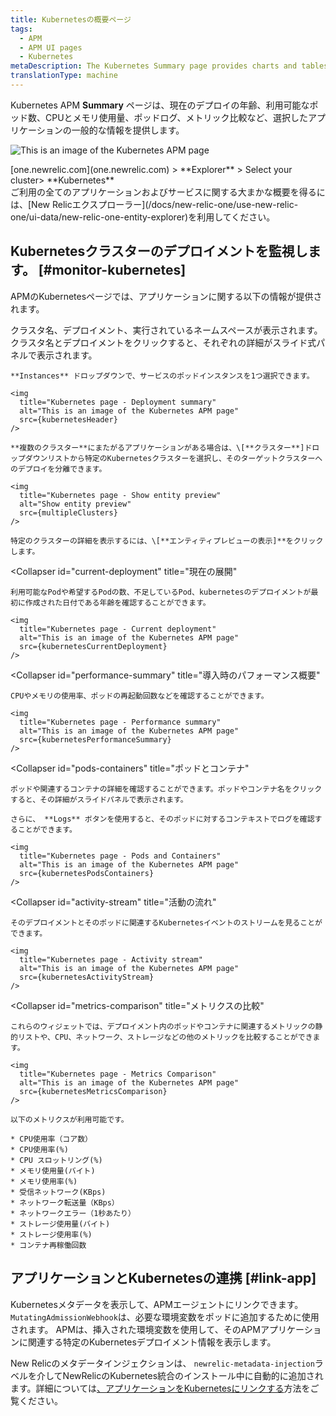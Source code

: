 ```yaml
---
title: Kubernetesの概要ページ
tags:
  - APM
  - APM UI pages
  - Kubernetes
metaDescription: The Kubernetes Summary page provides charts and tables that you can drill down into details about your selected app's performance.
translationType: machine
---
```










Kubernetes APM **Summary** ページは、現在のデプロイの年齢、利用可能なポッド数、CPUとメモリ使用量、ポッドログ、メトリック比較など、選択したアプリケーションの一般的な情報を提供します。

<img
  title="Kubernetes page"
  alt="This is an image of the Kubernetes APM page"
  src={kubernetesApmUi}
/>

<figcaption>
  [one.newrelic.com](one.newrelic.com) > **Explorer** > Select your cluster> **Kubernetes**
</figcaption>

<Callout variant="tip">
  ご利用の全てのアプリケーションおよびサービスに関する大まかな概要を得るには、[New Relicエクスプローラー](/docs/new-relic-one/use-new-relic-one/ui-data/new-relic-one-entity-explorer)を利用してください。
</Callout>

## Kubernetesクラスターのデプロイメントを監視します。 [#monitor-kubernetes]

APMのKubernetesページでは、アプリケーションに関する以下の情報が提供されます。

<CollapserGroup>
  <Collapser
    id="deployment-summary"
    title="展開の概要"
  >
    クラスタ名、デプロイメント、実行されているネームスペースが表示されます。クラスタ名とデプロイメントをクリックすると、それぞれの詳細がスライド式パネルで表示されます。

    **Instances** ドロップダウンで、サービスのポッドインスタンスを1つ選択できます。

    <img
      title="Kubernetes page - Deployment summary"
      alt="This is an image of the Kubernetes APM page"
      src={kubernetesHeader}
    />

    **複数のクラスター**にまたがるアプリケーションがある場合は、\[**クラスター**]ドロップダウンリストから特定のKubernetesクラスターを選択し、そのターゲットクラスターへのデプロイを分離できます。

    <img
      title="Kubernetes page - Show entity preview"
      alt="Show entity preview"
      src={multipleClusters}
    />

    特定のクラスターの詳細を表示するには、\[**エンティティプレビューの表示]**をクリックします。
  </Collapser>

  <Collapser
    id="current-deployment"
    title="現在の展開"
  >
    利用可能なPodや希望するPodの数、不足しているPod、kubernetesのデプロイメントが最初に作成された日付である年齢を確認することができます。

    <img
      title="Kubernetes page - Current deployment"
      alt="This is an image of the Kubernetes APM page"
      src={kubernetesCurrentDeployment}
    />
  </Collapser>

  <Collapser
    id="performance-summary"
    title="導入時のパフォーマンス概要"
  >
    CPUやメモリの使用率、ポッドの再起動回数などを確認することができます。

    <img
      title="Kubernetes page - Performance summary"
      alt="This is an image of the Kubernetes APM page"
      src={kubernetesPerformanceSummary}
    />
  </Collapser>

  <Collapser
    id="pods-containers"
    title="ポッドとコンテナ"
  >
    ポッドや関連するコンテナの詳細を確認することができます。ポッドやコンテナ名をクリックすると、その詳細がスライドパネルで表示されます。

    さらに、 **Logs** ボタンを使用すると、そのポッドに対するコンテキストでログを確認することができます。

    <img
      title="Kubernetes page - Pods and Containers"
      alt="This is an image of the Kubernetes APM page"
      src={kubernetesPodsContainers}
    />
  </Collapser>

  <Collapser
    id="activity-stream"
    title="活動の流れ"
  >
    そのデプロイメントとそのポッドに関連するKubernetesイベントのストリームを見ることができます。

    <img
      title="Kubernetes page - Activity stream"
      alt="This is an image of the Kubernetes APM page"
      src={kubernetesActivityStream}
    />
  </Collapser>

  <Collapser
    id="metrics-comparison"
    title="メトリクスの比較"
  >
    これらのウィジェットでは、デプロイメント内のポッドやコンテナに関連するメトリックの静的リストや、CPU、ネットワーク、ストレージなどの他のメトリックを比較することができます。

    <img
      title="Kubernetes page - Metrics Comparison"
      alt="This is an image of the Kubernetes APM page"
      src={kubernetesMetricsComparison}
    />

    以下のメトリクスが利用可能です。

    * CPU使用率（コア数）
    * CPU使用率(%)
    * CPU スロットリング(%)
    * メモリ使用量(バイト)
    * メモリ使用率(%)
    * 受信ネットワーク(KBps)
    * ネットワーク転送量（KBps）
    * ネットワークエラー（1秒あたり）
    * ストレージ使用量(バイト)
    * ストレージ使用率(%)
    * コンテナ再稼働回数
  </Collapser>
</CollapserGroup>

## アプリケーションとKubernetesの連携 [#link-app]

Kubernetesメタデータを表示して、APMエージェントにリンクできます。 `MutatingAdmissionWebhook`は、必要な環境変数をポッドに追加するために使用されます。 APMは、挿入された環境変数を使用して、そのAPMアプリケーションに関連する特定のKubernetesデプロイメント情報を表示します。

New Relicのメタデータインジェクションは、 `newrelic-metadata-injection`ラベルを介してNewRelicのKubernetes統合のインストール中に自動的に追加されます。詳細については[、アプリケーションをKubernetesにリンクする](/docs/kubernetes-pixie/kubernetes-integration/advanced-configuration/link-your-applications-kubernetes/)方法をご覧ください。